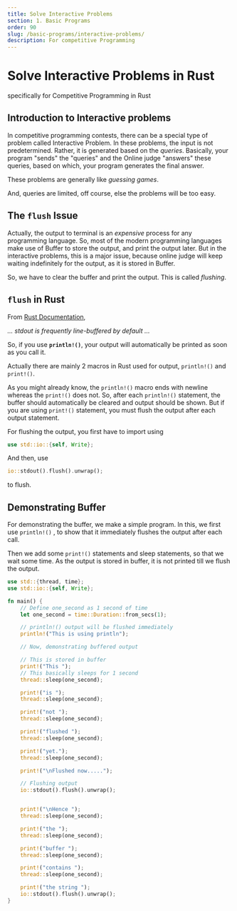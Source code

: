 ```yaml
---
title: Solve Interactive Problems
section: 1. Basic Programs
order: 90
slug: /basic-programs/interactive-problems/
description: For competitive Programming
---
```


# Solve Interactive Problems in Rust
specifically for Competitive Programming in Rust

## Introduction to Interactive problems

In competitive programming contests, there can be a special type of problem called Interactive Problem. In these problems, the input is not predetermined. Rather, it is generated based on the *queries*. Basically, your program "sends" the "queries" and the
Online judge "answers" these queries, based on which, your program generates the final answer.

These problems are generally like  *guessing games*.

And, queries are limited, off course, else the problems will be too easy.

## The `flush` Issue

Actually, the output to terminal is an *expensive* process for any programming language. So, most of the modern programming languages make use of Buffer to store the output, and print the output later.
But in the interactive problems, this is a major issue, because online judge will keep waiting indefinitely for the output, as it is stored in Buffer.

So, we have to clear the buffer and print the output. This is called *flushing*.

## `flush` in Rust

From [Rust Documentation](https://doc.rust-lang.org/std/macro.print.html),

*... stdout is frequently line-buffered by default ...*

So, if you use **`println!()`**, your output will automatically be printed as soon as you call it.

Actually there are mainly 2 macros in Rust used for output, `println!()` and `print!()`.

As you might already know, the `println!()` macro ends with newline whereas the `print!()` does not. So, after each `println!()` statement, the buffer should automatically be cleared and output should be shown.
But if you are using `print!()` statement, you must flush the output after each output statement.

For flushing the output, you first have to import using
```rust
use std::io::{self, Write};
```
And then, use
```rust
io::stdout().flush().unwrap();
```

to flush.

## Demonstrating Buffer

For demonstrating the buffer, we make a simple program. In this, we first use `println!()` , to show that it immediately flushes the output after each call.

Then we add some `print!()` statements and sleep statements, so that we wait some time. As the output is stored in buffer, it is not printed till we flush the output.

```rust
use std::{thread, time};
use std::io::{self, Write};

fn main() {
    // Define one_second as 1 second of time
    let one_second = time::Duration::from_secs(1);

    // println!() output will be flushed immediately
    println!("This is using println");

    // Now, demonstrating buffered output

    // This is stored in buffer
    print!("This ");
    // This basically sleeps for 1 second
    thread::sleep(one_second);

    print!("is ");
    thread::sleep(one_second);

    print!("not ");
    thread::sleep(one_second);

    print!("flushed ");
    thread::sleep(one_second);

    print!("yet.");
    thread::sleep(one_second);

    print!("\nFlushed now.....");

    // Flushing output
    io::stdout().flush().unwrap();


    print!("\nHence ");
    thread::sleep(one_second);

    print!("the ");
    thread::sleep(one_second);

    print!("buffer ");
    thread::sleep(one_second);

    print!("contains ");
    thread::sleep(one_second);

    print!("the string ");
    io::stdout().flush().unwrap();
}
```